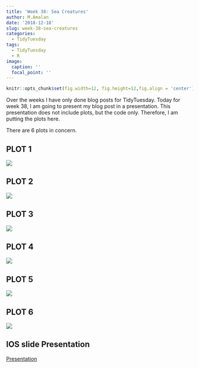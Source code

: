 ```yaml
---
title: 'Week 38: Sea Creatures'
author: M.Amalan
date: '2018-12-18'
slug: week-38-sea-creatures
categories:
  - TidyTuesday
tags:
  - TidyTuesday
  - R
image:
  caption: ''
  focal_point: ''
---
```


```r
knitr::opts_chunk$set(fig.width=12, fig.height=12,fig.align = 'center') 
```
Over the weeks I have only done blog posts for TidyTuesday. Today for week 38, I am 
going to present my blog post in a presentation. This presentation does not include 
plots, but the code only. Therefore, I am putting the plots here. 

There are 6 plots in concern. 

## PLOT 1

![](/html/Plot_1.png)


## PLOT 2

![](/html/Plot_2.png)

## PLOT 3

![](/html/Plot_3.png)

## PLOT 4

![](/html/Plot_4.png)

## PLOT 5

![](/html/Plot_5.png)

## PLOT 6

![](/html/Plot_6.png)

## IOS slide Presentation

[Presentation](/html/Seaslides.html)